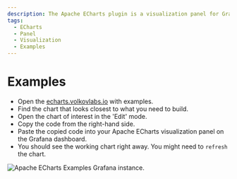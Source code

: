 ```yaml
---
description: The Apache ECharts plugin is a visualization panel for Grafana that allows you to incorporate popular Apache ECharts libraries into your Grafana dashboard.
tags:
  - ECharts
  - Panel
  - Visualization
  - Examples
---
```



# Examples

- Open the [echarts.volkovlabs.io](https://echarts.volkovlabs.io) with examples.
- Find the chart that looks closest to what you need to build.
- Open the chart of interest in the 'Edit' mode.
- Copy the code from the right-hand side.
- Paste the copied code into your Apache ECharts visualization panel on the Grafana dashboard.
- You should see the working chart right away. You might need to `refresh` the chart.

<Image
  title="Apache ECharts Examples Grafana instance."
  src="https://github.com/VolkovLabs/volkovlabs-echarts-panel/raw/main/src/img/examples.png"
/>
